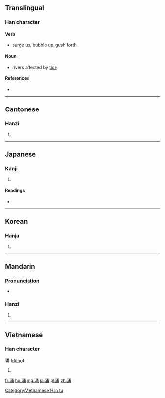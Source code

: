 {{also|湧}}
==Translingual==

===Han character===
{{Han char|rn=85|rad=水|as=07|sn=10|four=3712<sub>7</sub>|canj=水弓戈月 (ENIB)}}

====Verb====
* surge up, bubble up, gush forth

====Noun====
* rivers affected by [[tide]]

====References====
* {{Han ref|kx=0626.190|dkj=17534|dj=1028.050|hdz=31636.080|uh=6D8C|ud=28044|bh=AF46|bd=44870}}

----

==Cantonese==

===Hanzi===
{{yue-hanzi|jyut=cung1|y=chung1}}

# {{defn|lang=yue|sort=水07}}

----

==Japanese==

===Kanji===
{{ja-kanji|grade=|rs=水07}}

# {{defn|lang=ja|sort=水07}}

====Readings====
* {{ja-readings|on=[[ゆう]] (yū), [[よう]] (yō)|kun=[[わく]] (waku)}}

----

==Korean==

===Hanja===
{{ko-hanja|hangeul=용|eumhun=|rv=yong|mr=yong|y=yong}}

# {{defn|lang=ko|sort=水07}}

----

==Mandarin==

===Pronunciation===
* {{audio|Zh-yong.ogg|Audio|lang=cmn}}

===Hanzi===
{{cmn-hanzi|pin=[[yǒng]] ([[yong3]])|wg=yung<sup>3</sup>}}

# {{defn|lang=cmn|sort=水07}}

----

==Vietnamese==

===Han character===
'''涌''' ([[dũng]])

# {{defn|lang=vi}}

[[Category:Vietnamese Han tu]]

[[fr:涌]]
[[hu:涌]]
[[mg:涌]]
[[ja:涌]]
[[pl:涌]]
[[zh:涌]]